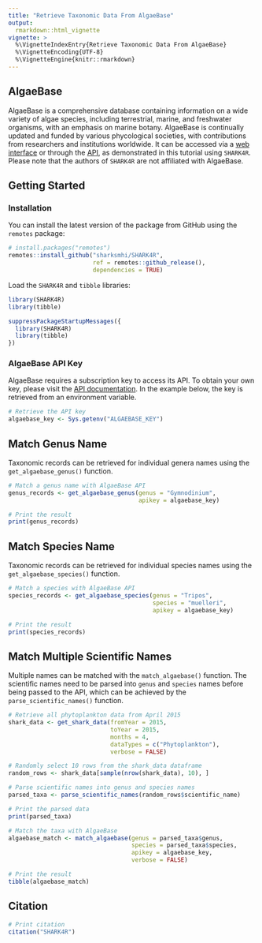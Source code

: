 ```yaml
---
title: "Retrieve Taxonomic Data From AlgaeBase"
output:
  rmarkdown::html_vignette
vignette: >
  %\VignetteIndexEntry{Retrieve Taxonomic Data From AlgaeBase}
  %\VignetteEncoding{UTF-8}
  %\VignetteEngine{knitr::rmarkdown}
---
```


## AlgaeBase

AlgaeBase is a comprehensive database containing information on a wide variety of algae species, including terrestrial, marine, and freshwater organisms, with an emphasis on marine botany. AlgaeBase is continually updated and funded by various phycological societies, with contributions from researchers and institutions worldwide. It can be accessed via a [web interface](https://www.algaebase.org/) or through the [API](https://www.algaebase.org/api/), as demonstrated in this tutorial using `SHARK4R`. Please note that the authors of `SHARK4R` are not affiliated with AlgaeBase.

## Getting Started

### Installation

You can install the latest version of the package from GitHub using the `remotes` package:
```r
# install.packages("remotes")
remotes::install_github("sharksmhi/SHARK4R",
                        ref = remotes::github_release(),
                        dependencies = TRUE)
```

Load the `SHARK4R` and `tibble` libraries:
```r
library(SHARK4R)
library(tibble)
```

```r
suppressPackageStartupMessages({
  library(SHARK4R)
  library(tibble)
})
```

### AlgaeBase API Key

AlgaeBase requires a subscription key to access its API. To obtain your own key, please visit the [API documentation](https://www.algaebase.org/api/). In the example below, the key is retrieved from an environment variable.

```r
# Retrieve the API key
algaebase_key <- Sys.getenv("ALGAEBASE_KEY")
```

## Match Genus Name

Taxonomic records can be retrieved for individual genera names using the `get_algaebase_genus()` function.

```r
# Match a genus name with AlgaeBase API
genus_records <- get_algaebase_genus(genus = "Gymnodinium",
                                     apikey = algaebase_key)

# Print the result
print(genus_records)
```

## Match Species Name

Taxonomic records can be retrieved for individual species names using the `get_algaebase_species()` function.

```r
# Match a species with AlgaeBase API
species_records <- get_algaebase_species(genus = "Tripos",
                                         species = "muelleri",
                                         apikey = algaebase_key)

# Print the result
print(species_records)
```

## Match Multiple Scientific Names

Multiple names can be matched with the `match_algaebase()` function. The scientific names need to be parsed into `genus` and `species` names before being passed to the API, which can be achieved by the `parse_scientific_names()` function.

```r
# Retrieve all phytoplankton data from April 2015
shark_data <- get_shark_data(fromYear = 2015, 
                             toYear = 2015,
                             months = 4, 
                             dataTypes = c("Phytoplankton"),
                             verbose = FALSE)

# Randomly select 10 rows from the shark_data dataframe
random_rows <- shark_data[sample(nrow(shark_data), 10), ]

# Parse scientific names into genus and species names
parsed_taxa <- parse_scientific_names(random_rows$scientific_name)

# Print the parsed data
print(parsed_taxa)

# Match the taxa with AlgaeBase
algaebase_match <- match_algaebase(genus = parsed_taxa$genus,
                                   species = parsed_taxa$species,
                                   apikey = algaebase_key,
                                   verbose = FALSE)

# Print the result
tibble(algaebase_match)
```

## Citation

```r
# Print citation
citation("SHARK4R")
```

